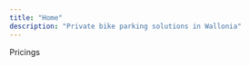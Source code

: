 ```yaml
---
title: "Home"
description: "Private bike parking solutions in Wallonia"
---
```



<Section
    styles="bg-sky-200 dark:bg-sky-900 py-7 min-h-[70vh] flex justify-center overflow-hidden"
  >
    Pricings
  </Section>